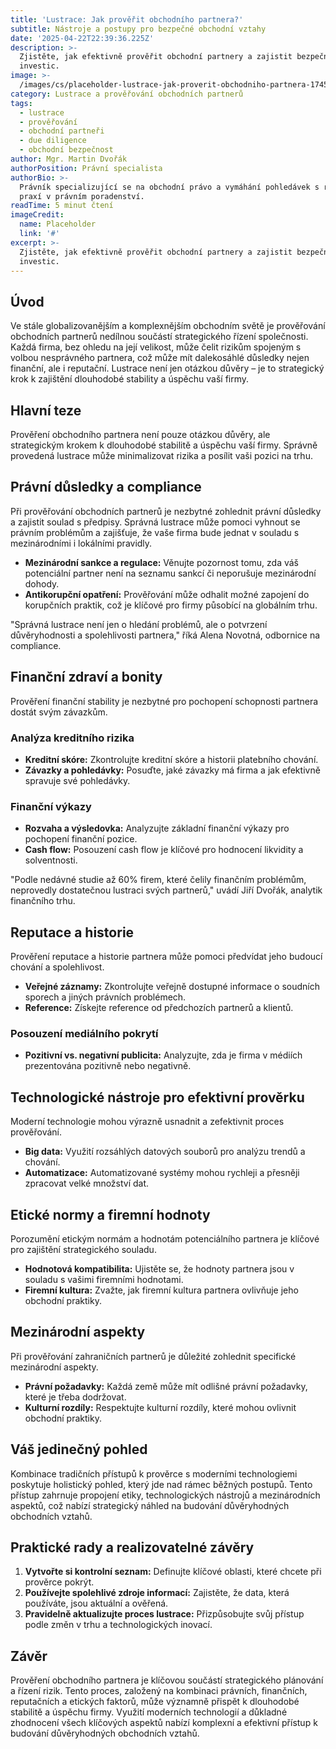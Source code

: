 ```yaml
---
title: 'Lustrace: Jak prověřit obchodního partnera?'
subtitle: Nástroje a postupy pro bezpečné obchodní vztahy
date: '2025-04-22T22:39:36.225Z'
description: >-
  Zjistěte, jak efektivně prověřit obchodní partnery a zajistit bezpečnost svých
  investic.
image: >-
  /images/cs/placeholder-lustrace-jak-proverit-obchodniho-partnera-1745275176225.jpg
category: Lustrace a prověřování obchodních partnerů
tags:
  - lustrace
  - prověřování
  - obchodní partneři
  - due diligence
  - obchodní bezpečnost
author: Mgr. Martin Dvořák
authorPosition: Právní specialista
authorBio: >-
  Právník specializující se na obchodní právo a vymáhání pohledávek s rozsáhlou
  praxí v právním poradenství.
readTime: 5 minut čtení
imageCredit:
  name: Placeholder
  link: '#'
excerpt: >-
  Zjistěte, jak efektivně prověřit obchodní partnery a zajistit bezpečnost svých
  investic.
---
```

## Úvod

Ve stále globalizovanějším a komplexnějším obchodním světě je prověřování obchodních partnerů nedílnou součástí strategického řízení společnosti. Každá firma, bez ohledu na její velikost, může čelit rizikům spojeným s volbou nesprávného partnera, což může mít dalekosáhlé důsledky nejen finanční, ale i reputační. Lustrace není jen otázkou důvěry – je to strategický krok k zajištění dlouhodobé stability a úspěchu vaší firmy.

## Hlavní teze

Prověření obchodního partnera není pouze otázkou důvěry, ale strategickým krokem k dlouhodobé stabilitě a úspěchu vaší firmy. Správně provedená lustrace může minimalizovat rizika a posílit vaši pozici na trhu.

## Právní důsledky a compliance

Při prověřování obchodních partnerů je nezbytné zohlednit právní důsledky a zajistit soulad s předpisy. Správná lustrace může pomoci vyhnout se právním problémům a zajišťuje, že vaše firma bude jednat v souladu s mezinárodními i lokálními pravidly.

- **Mezinárodní sankce a regulace:** Věnujte pozornost tomu, zda váš potenciální partner není na seznamu sankcí či neporušuje mezinárodní dohody.
- **Antikorupční opatření:** Prověřování může odhalit možné zapojení do korupčních praktik, což je klíčové pro firmy působící na globálním trhu.

"Správná lustrace není jen o hledání problémů, ale o potvrzení důvěryhodnosti a spolehlivosti partnera," říká Alena Novotná, odbornice na compliance.

## Finanční zdraví a bonity

Prověření finanční stability je nezbytné pro pochopení schopnosti partnera dostát svým závazkům.

### Analýza kreditního rizika

- **Kreditní skóre:** Zkontrolujte kreditní skóre a historii platebního chování.
- **Závazky a pohledávky:** Posuďte, jaké závazky má firma a jak efektivně spravuje své pohledávky.

### Finanční výkazy

- **Rozvaha a výsledovka:** Analyzujte základní finanční výkazy pro pochopení finanční pozice.
- **Cash flow:** Posouzení cash flow je klíčové pro hodnocení likvidity a solventnosti.

"Podle nedávné studie až 60% firem, které čelily finančním problémům, neprovedly dostatečnou lustraci svých partnerů," uvádí Jiří Dvořák, analytik finančního trhu.

## Reputace a historie

Prověření reputace a historie partnera může pomoci předvídat jeho budoucí chování a spolehlivost.

- **Veřejné záznamy:** Zkontrolujte veřejně dostupné informace o soudních sporech a jiných právních problémech.
- **Reference:** Získejte reference od předchozích partnerů a klientů.

### Posouzení mediálního pokrytí

- **Pozitivní vs. negativní publicita:** Analyzujte, zda je firma v médiích prezentována pozitivně nebo negativně.

## Technologické nástroje pro efektivní prověrku

Moderní technologie mohou výrazně usnadnit a zefektivnit proces prověřování.

- **Big data:** Využití rozsáhlých datových souborů pro analýzu trendů a chování.
- **Automatizace:** Automatizované systémy mohou rychleji a přesněji zpracovat velké množství dat.

## Etické normy a firemní hodnoty

Porozumění etickým normám a hodnotám potenciálního partnera je klíčové pro zajištění strategického souladu.

- **Hodnotová kompatibilita:** Ujistěte se, že hodnoty partnera jsou v souladu s vašimi firemními hodnotami.
- **Firemní kultura:** Zvažte, jak firemní kultura partnera ovlivňuje jeho obchodní praktiky.

## Mezinárodní aspekty

Při prověřování zahraničních partnerů je důležité zohlednit specifické mezinárodní aspekty.

- **Právní požadavky:** Každá země může mít odlišné právní požadavky, které je třeba dodržovat.
- **Kulturní rozdíly:** Respektujte kulturní rozdíly, které mohou ovlivnit obchodní praktiky.

## Váš jedinečný pohled

Kombinace tradičních přístupů k prověrce s moderními technologiemi poskytuje holistický pohled, který jde nad rámec běžných postupů. Tento přístup zahrnuje propojení etiky, technologických nástrojů a mezinárodních aspektů, což nabízí strategický náhled na budování důvěryhodných obchodních vztahů.

## Praktické rady a realizovatelné závěry

1. **Vytvořte si kontrolní seznam:** Definujte klíčové oblasti, které chcete při prověrce pokrýt.
2. **Používejte spolehlivé zdroje informací:** Zajistěte, že data, která používáte, jsou aktuální a ověřená.
3. **Pravidelně aktualizujte proces lustrace:** Přizpůsobujte svůj přístup podle změn v trhu a technologických inovací.

## Závěr

Prověření obchodního partnera je klíčovou součástí strategického plánování a řízení rizik. Tento proces, založený na kombinaci právních, finančních, reputačních a etických faktorů, může významně přispět k dlouhodobé stabilitě a úspěchu firmy. Využití moderních technologií a důkladné zhodnocení všech klíčových aspektů nabízí komplexní a efektivní přístup k budování důvěryhodných obchodních vztahů.
